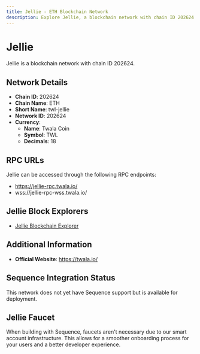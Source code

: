 ```yaml
--- 
title: Jellie - ETH Blockchain Network
description: Explore Jellie, a blockchain network with chain ID 202624. Learn about its native currency, Twala Coin, and how to interact with the network.
---
```


# Jellie

Jellie is a blockchain network with chain ID 202624.

## Network Details

- **Chain ID**: 202624
- **Chain Name**: ETH
- **Short Name**: twl-jellie
- **Network ID**: 202624
- **Currency**: 
  - **Name**: Twala Coin
  - **Symbol**: TWL
  - **Decimals**: 18

## RPC URLs

Jellie can be accessed through the following RPC endpoints:

- https://jellie-rpc.twala.io/
- wss://jellie-rpc-wss.twala.io/

## Jellie Block Explorers

- [Jellie Blockchain Explorer](https://jellie.twala.io)

## Additional Information

- **Official Website**: https://twala.io/

## Sequence Integration Status

This network does not yet have Sequence support but is available for deployment.

## Jellie Faucet

When building with Sequence, faucets aren't necessary due to our smart account infrastructure. This allows for a smoother onboarding process for your users and a better developer experience.

